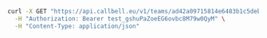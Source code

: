 ```bash
curl -X GET "https://api.callbell.eu/v1/teams/ad42a09715814e6483b1c5debd6a2dbc?status=available" \
  -H "Authorization: Bearer test_gshuPaZoeEG6ovbc8M79w0QyM" \
  -H "Content-Type: application/json"
```
